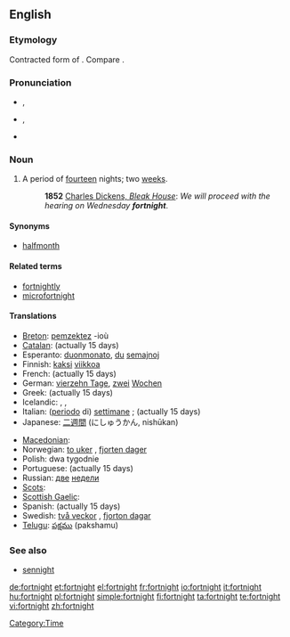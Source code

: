 {{was wotd|2009|February|6}}
==English==
{{wikipedia}}

===Etymology===
Contracted form of {{etyl|ang}} {{term|feowertyne|fēowertȳne|fourteen}} {{term|niht||nights}}.  Compare {{term|sennight}}.

===Pronunciation===
* {{a|UK}} {{IPA|/ˈfɔːt.naɪt/}}, {{SAMPA|/"fO:t.naIt/}}
* {{a|US}} {{IPA|/ˈfɔɹt.naɪt/}}, {{SAMPA|/"fOrt.naIt/}}
* {{audio|en-us-fortnight.ogg|Audio (US)}}

===Noun===
{{en-noun}}

# A period of [[fourteen]] nights; two [[week]]s.
#: '''1852''' [http://www.gutenberg.org/dirs/etext97/blkhs12.txt Charles Dickens, ''Bleak House'']: ''We will proceed with the hearing on Wednesday '''fortnight'''''.

====Synonyms====
* {{sense|two weeks}} [[halfmonth]]

====Related terms====
* [[fortnightly]]
* [[microfortnight]]

====Translations====
{{trans-top|period of two weeks}}
* [[Breton]]: [[pemzektez]] {{m|p}} -ioù
* [[Catalan]]: {{t-|ca|quinzena|f}} (actually 15 days)
* Esperanto: [[duonmonato]], [[du]] [[semajno]]j
* Finnish: [[kaksi]] [[viikko]]a
* French: {{t+|fr|quinzaine|f}} (actually 15 days)
* German: [[vierzehn Tage]], [[zwei]] [[Wochen]]
* Greek: {{t+|el|δεκαπενθήμερο|n|sc=Grek}} (actually 15 days)
* Icelandic: {{t-|is|tvær vikur|f|p}}, {{t-|is|hálfur mánuður|m}}, {{t-|is|fjórtán dagar|m|p}}
* Italian: ([[periodo]] di) {{l|it|due}} [[settimana|settimane]] ; {{t-|it|quindicina|f}} (actually 15 days)
* Japanese: [[二週間]] (にしゅうかん, nishūkan)
{{trans-mid}}
* [[Macedonian]]: {{t|mk|полумесечие|n|tr=polumeséčie|sc=Cyrl}}
* Norwegian: [[to uker]] {{p}}, [[fjorten dager]]
* Polish: dwa tygodnie {{m|p}}
* Portuguese: {{t+|pt|quinzena|f}} (actually 15 days)
* Russian: [[два|две]] [[неделя|недели]]
* [[Scots]]: {{tø|sco|fortnicht|xs=Scots}}
* [[Scottish Gaelic]]: {{t-|gd|cola-deug|m|xs=Scottish Gaelic}}
* Spanish: {{t-|es|quincena|f|p}} (actually 15 days)
* Swedish: [[två veckor]] {{p}}, [[fjorton dagar]]
* [[Telugu]]: [[పక్షము]] (pakshamu)
{{trans-bottom}}

===See also===
* [[sennight]]

[[Category:Time]]

[[de:fortnight]]
[[et:fortnight]]
[[el:fortnight]]
[[fr:fortnight]]
[[io:fortnight]]
[[it:fortnight]]
[[hu:fortnight]]
[[pl:fortnight]]
[[simple:fortnight]]
[[fi:fortnight]]
[[ta:fortnight]]
[[te:fortnight]]
[[vi:fortnight]]
[[zh:fortnight]]